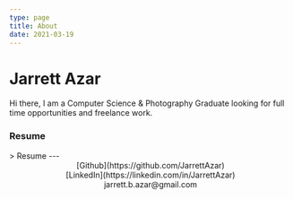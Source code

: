 ```yaml
---
type: page
title: About
date: 2021-03-19
---
```


# Jarrett Azar

<div class="test">
  Hi there, I am a Computer Science & Photography Graduate looking for full time opportunities and freelance work.
  
  <h3>Resume</h3>
</div>
 > Resume
---

<div>
  <center>
  [Github](https://github.com/JarrettAzar)
  <br />
  [LinkedIn](https://linkedin.com/in/JarrettAzar)
  <br />
  jarrett.b.azar@gmail.com
  </center>
</div>
